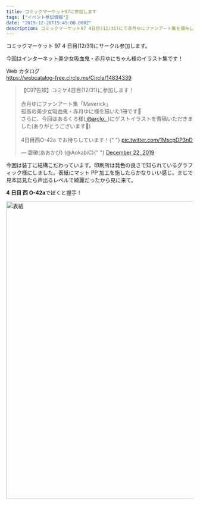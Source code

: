 ```yaml
---
title: コミックマーケット97に参加します
tags: ["イベント参加情報"]
date: "2019-12-28T15:45:00.000Z"
description: コミックマーケット97 4日目(12/31)にて赤月ゆにファンアート集を頒布します。
---
```


コミックマーケット 97 4 日目(12/31)にサークル参加します。

今回はインターネット美少女吸血鬼・赤月ゆにちゃん様のイラスト集です！

Web カタログ  
https://webcatalog-free.circle.ms/Circle/14834339

<blockquote class="twitter-tweet">
  <p lang="ja" dir="ltr">
    【C97告知】コミケ4日目(12/31)に参加します！
    <br />
    <br />
    赤月ゆにファンアート集「Maverick」
    <br />
    孤高の美少女吸血鬼・赤月ゆに様を描いた1冊です🦇
    <br />
    さらに、今回はあるくろ様(<a href="https://twitter.com/arclo_?ref_src=twsrc%5Etfw">
      @arclo_
    </a>)にゲストイラストを寄稿いただきました(ありがとうございます🙏)
    <br />
    <br />
    4日目西O-42a でお待ちしています！{" "}
    <a href="https://t.co/1MscpDP3nD">pic.twitter.com/1MscpDP3nD</a>
  </p>
  &mdash; 碧黴(あおかび) (@AokabiC){" "}
  <a href="https://twitter.com/AokabiC/status/1208705077843615744?ref_src=twsrc%5Etfw">
    December 22, 2019
  </a>
</blockquote> <script
  async
  src="https://platform.twitter.com/widgets.js"
  charset="utf-8"
></script>

今回は装丁に結構こだわっています。印刷所は発色の良さで知られているグラフィック様にしました。表紙にマット PP 加工を施したらかなりいい感じ。まじで見本誌見たら声出るレベルで綺麗だったから見に来て。

**4 日目 西 O-42a**でぼくと握手！

<img src="cover.jpg" alt="表紙" width="567px" height="800px" />
